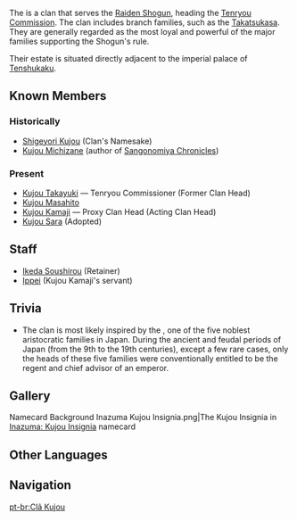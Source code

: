 {{Terminology Infobox
|image        = Kujou Clan.png
|type         = Inazuma Clans
|type2        = Families
}}
The {{lang|'''Kujou Clan'''|ja=九条家|ja_rm=Kujou-ke}} is a clan that serves the [[Raiden Shogun]], heading the [[Tenryou Commission]]. The clan includes branch families, such as the [[Takatsukasa Clan|Takatsukasa]]. They are generally regarded as the most loyal and powerful of the major families supporting the Shogun's rule.

Their estate is situated directly adjacent to the imperial palace of [[Tenshukaku]].

==Known Members==
===Historically===
* [[Shigeyori Kujou]] (Clan's Namesake)
* [[Kujou Michizane]] (author of [[Sangonomiya Chronicles]])

===Present===
* [[Kujou Takayuki]] &mdash; Tenryou Commissioner (Former Clan Head)
* [[Kujou Masahito]]
* [[Kujou Kamaji]] &mdash; Proxy Clan Head (Acting Clan Head)
* [[Kujou Sara]] (Adopted)

==Staff==
*[[Ikeda Soushirou]] (Retainer)
*[[Ippei]] (Kujou Kamaji's servant)

==Trivia==
* The clan is most likely inspired by the {{w|Kujō family|Kujou Family}}, one of the five noblest aristocratic families in Japan. During the ancient and feudal periods of Japan (from the 9th to the 19th centuries), except a few rare cases, only the heads of these five families were conventionally entitled to be the regent and chief advisor of an emperor.

==Gallery==
<gallery hideaddbutton="true" captionalign="center">
Namecard Background Inazuma Kujou Insignia.png|The Kujou Insignia in [[Inazuma: Kujou Insignia]] namecard
</gallery>

==Other Languages==
{{Other Languages
|en      = Kujou Clan
|zhs     = 九条家
|zhs_rm  = Jiǔtiáo-jiā
|zht     = 九條家
|zht_rm  = Jiǔtiáo-jiā
|zh_tl   = Kujou Family
|ja      = {{Rubi|九|く|条|じょう|家|け}}
|ja_rm   = Kujou-ke
|ja_tl   = Kujou Family
|ko      = 쿠죠 {{tt|가문|家門}}
|ko_rm   = Kujyo Gamun
|ko_tl   = Kujou Family
|es      = Clan Kujou
|es_tl   = 
|fr      = Clan Kujou
|fr_tl   = Kujou Clan
|ru      = Клан Кудзё
|ru_tl   = Kujou Clan
|th      = แห่งตระกูล Kujou
|th_rm   = 
|th_tl   = 
|vi      = Nhà Kujou
|vi_tl   = Kujou House
|de      = Kujou-Familie
|de_tl   = Kujou Family
|id      = Keluarga Kujou
|id_tl   = Kujou Family
|pt      = Clã Kujou
|pt_tl   = 
}}
<!--
==References==
{{Reflist}}-->

==Navigation==
{{Faction Navbox}}

[[pt-br:Clã Kujou]]
